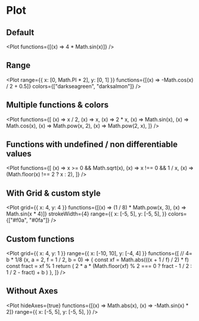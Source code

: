 
# Plot

## Default

<Plot functions={[(x) => 4 * Math.sin(x)]} />

## Range

<Plot
  range={{ x: [0, Math.PI * 2], y: [0, 1] }}
  functions={[(x) => -Math.cos(x) / 2 + 0.5]}
  colors={["darkseagreen", "darksalmon"]}
/>

## Multiple functions & colors

<Plot
  functions={[
    (x) => x / 2,
    (x) => x,
    (x) => 2 * x,
    (x) => Math.sin(x),
    (x) => Math.cos(x),
    (x) => Math.pow(x, 2),
    (x) => Math.pow(2, x),
  ]}
/>

## Functions with undefined / non differentiable values

<Plot
  functions={[
    (x) => x >= 0 && Math.sqrt(x),
    (x) => x !== 0 && 1 / x,
    (x) => (Math.floor(x) !== 2 ? x : 2),
  ]}
/>

## With Grid & custom style

<Plot
  grid={{ x: 4, y: 4 }}
  functions={[(x) => (1 / 8) * Math.pow(x, 3), (x) => Math.sin(x * 4)]}
  strokeWidth={4}
  range={{
    x: [-5, 5],
    y: [-5, 5],
  }}
  colors={["#f0a", "#0fa"]}
/>

## Custom functions

<Plot
  grid={{ x: 4, y: 1 }}
  range={{ x: [-10, 10], y: [-4, 4] }}
  functions={[
    // 4= b * 1/8
    (x, a = 2, f = 1 / 2, b = 0) => {
      const xf = Math.abs(((x + 1 / f) / 2) * f)
      const fract = xf % 1
      return (
        2 * a * (Math.floor(xf) % 2 === 0 ? fract - 1 / 2 : 1 / 2 - fract) + b
      )
    },
  ]}
/>

## Without Axes

<Plot
  hideAxes={true}
  functions={[(x) => Math.abs(x), (x) => -Math.sin(x) * 2]}
  range={{
    x: [-5, 5],
    y: [-5, 5],
  }}
/>
